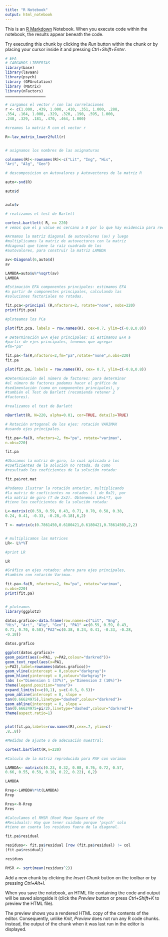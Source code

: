 ---
title: "R Notebook"
output: html_notebook
---

This is an [R Markdown](http://rmarkdown.rstudio.com) Notebook. When you execute code within the notebook, the results appear beneath the code. 

Try executing this chunk by clicking the *Run* button within the chunk or by placing your cursor inside it and pressing *Ctrl+Shift+Enter*. 

```{r}
# EFA
# CARGAMOS LIBRERIAS
library(base)
library(lavaan)
library(psych)
library (GPArotation)
library (Matrix)
library(nFactors)
………………………………………………
```
```{r}
# cargamos el vector r con las correlaciones
r <- c(1.000, .439, 1.000, .410, .351, 1.000, .288,
.354, .164, 1.000, .329, .320, .190, .595, 1.000,
.248, .329, .181, .470, .464, 1.000)

```

```{r}
#creamos la matriz R con el vector r

R<-lav_matrix_lower2full(r)


# asignamos los nombres de las asignaturas

colnames(R)<-rownames(R)<-c("Lit", "Ing", "His",
"Ari", "Alg", "Geo")

```

```{r}
# descomposicion en Autovalores y Autovectores de la matriz R

auto<-svd(R)

auto$d


auto$v
```

```{r}
# realizamos el test de Barlett 

cortest.bartlett( R, n= 220)
# vemos que el p value es cercano a 0 por lo que hay evidencia para rechazar Ho , por lo tanto hay correlacion entre variables
```
```{r}
#Armamos la matriz diagonal de autovalores (av) y luego
#multiplicamos la matriz de autovectores con la matriz
#diagonal que tiene la raíz cuadrada de los
#autovalores, para construir la matriz LAMBDA

av<-Diagonal(6,auto$d) 
av

LAMBDA=auto$u%*%sqrt(av)
LAMBDA

```

```{r}
#Estimación EFA componentes principales: estimamos EFA
#a partir de componentes principales, calculando las
#soluciones factoriales no rotadas.

fit.pca<-principal (R,nfactors=2, rotate="none", nobs=220)
print(fit.pca)
```

```{r}
#ploteamos los PCa

plot(fit.pca, labels = row.names(R), cex=0.7, ylim=c(-0.8,0.8))
```
```{r}
# Determinación EFA ejes principales: si estimamos EFA a
#partir de ejes principales, tenemos que agregar
#fm="pa"

fit.pa<-fa(R,nfactors=2,fm="pa",rotate="none",n.obs=220)
fit.pa

plot(fit.pa, labels = row.names(R), cex= 0.7, ylim=c(-0.8,0.8))
```
```{r}
#Determinación del número de factores: para determinar
#el número de factores podemos hacer el gráfico de
#sedimentación (como en componentes principales), y
#también el Test de Barlett (recomienda retener 2
#factores).

#realizamos el test de Barlett

nBartlett(R, N=220, alpha=0.01, cor=TRUE, details=TRUE)
```

```{r}
# Rotación ortogonal de los ejes: rotación VARIMAX
#usando ejes principales.

fit.pa<-fa(R, nfactors=2, fm="pa", rotate="varimax",
n.obs=220)

fit.pa
```

```{r}
#Ubicamos la matriz de giro, la cual aplicada a los
#coeficientes de la solución no rotada, da como
#resultado los coeficientes de la solución rotada:

fit.pa$rot.mat

```

```{r}
#Podemos ilustrar la rotación anterior, multiplicando
#la matriz de coeficientes no rotados ( L de 6x2), por
#la matriz de giro (T de 2x2). Obtenemos LR=L*T, que
#tiene los coeficientes de la solución rotada:

L<-matrix(c(0.59, 0.59, 0.43, 0.71, 0.70, 0.58, 0.38,
0.24, 0.41, -0.33, -0.28,-0.18),6,2)

T <- matrix(c(0.7861450,0.6180421,0.6180421,0.7861450),2,2)


# multiplicamos las matrices
LR<- L%*%T

#print LR

LR
```

```{r}
#Gráfico en ejes rotados: ahora para ejes principales,
#también con rotación Varimax.

fit.pa<-fa(R, nfactors=2, fm="pa", rotate="varimax",
n.obs=220)
print(fit.pa)


# ploteamos
library(ggplot2)

datos.grafico<-data.frame(row.names=c("Lit", "Eng",
"His", "Ari", "Alg", "Geo"), "PA1" =c(0.59, 0.59, 0.43,
0.71, 0.70, 0.58),"PA2"=c(0.38, 0.24, 0.41, -0.33, -0.28,
-0.18))

datos.grafico

ggplot(datos.grafico)+
geom_point(aes(x=PA1, y=PA2,colour="darkred"))+
geom_text_repel(aes(x=PA1,
y=PA2),label=rownames(datos.grafico))+
geom_vline(xintercept = 0,colour="darkgray")+
geom_hline(yintercept = 0,colour="darkgray")+
labs (x="Dimension 1 (37%)", y="Dimension 2 (10%)")+
theme(legend.position="none")+
expand_limits(x=c(0,1), y=c(-0.5, 0.5))+
geom_abline(intercept = 0, slope =
tan(0.66624975),linetype="dashed",colour="darkred")+
geom_abline(intercept = 0, slope =
tan(0.66624975+pi/2),linetype="dashed",colour="darkred")+
theme(aspect.ratio=1)


plot(fit.pa,labels=row.names(R),cex=.7, ylim=c(-
.8,.8))

```


```{r}
#Medidas de ajuste o de adecuación muestral:

cortest.bartlett(R,n=220)

```
```{r}
#Calculo de la matriz reproducida para PAF con varimax

LAMBDA<- matrix(c(0.23, 0.32, 0.08, 0.76, 0.72, 0.57,
0.66, 0.55, 0.59, 0.18, 0.22, 0.22), 6,2)

LAMBDA

Rrep<-LAMBDA%*%t(LAMBDA)
Rrep

Rres<-R-Rrep
Rres
```

```{r}
#Calculamos el RMSR (Root Mean Square of the
#Residuals): Hay que tener cuidado porque ‘psych’ solo
#tiene en cuenta los residuos fuera de la diagonal.

fit.pa$residual

residuos<- fit.pa$residual [row (fit.pa$residual) != col
(fit.pa$residual)

residuos

RMSR <- sqrt(mean(residuos^2))
```


Add a new chunk by clicking the *Insert Chunk* button on the toolbar or by pressing *Ctrl+Alt+I*.

When you save the notebook, an HTML file containing the code and output will be saved alongside it (click the *Preview* button or press *Ctrl+Shift+K* to preview the HTML file).

The preview shows you a rendered HTML copy of the contents of the editor. Consequently, unlike *Knit*, *Preview* does not run any R code chunks. Instead, the output of the chunk when it was last run in the editor is displayed.
